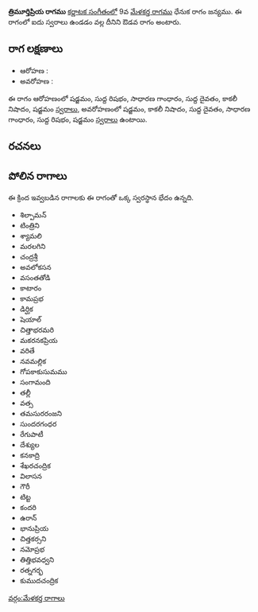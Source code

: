 {{Infobox ragam
	| name          	= త్రిమూర్తిప్రియ
	| synonym	    	= 
	| mela          	= 
	| chakra        	= 
	| janaka        	= 
	| type          	= ఔడవ
	| arohanam      	= {{svaraC|S|R1|G2|D1|N3|S'}} 
	| avarohanam    	= {{svaraC|S'|N3|D1|G2|R1|S}}
	| jeeva         	=
	| chhaya        	=
	| nyasa         	=
	| vishesha      	= 
	| equivalent  		= 
}}
{{కర్ణాటక సంగీత రాగాలు}}
'''త్రిమూర్తిప్రియ రాగము''' [[కర్ణాటక సంగీతం]]లో 9వ [[మేళకర్త రాగము]] ధేనుక రాగం జన్యము.  ఈ రాగంలో ఐదు స్వరాలు ఉండడం వల్ల దీనిని ఔడవ రాగం అంటారు.


==రాగ లక్షణాలు==


* ఆరోహణ : {{svaraC|S|R1|G2|D1|N3|S'}} 
* అవరోహణ : {{svaraC|S'|N3|D1|G2|R1|S}}

ఈ రాగం ఆరోహణంలో షడ్జమం, సుద్ద రిషభం, సాధారణ గాంధారం, సుద్ద దైవతం, కాకలీ నిషాదం, షడ్జమం [[స్వరాలు]], అవరోహణంలో షడ్జమం, కాకలీ నిషాదం, సుద్ద దైవతం, సాధారణ గాంధారం, సుద్ద రిషభం, షడ్జమం [[స్వరాలు]] ఉంటాయి.

==రచనలు==



==పోలిన రాగాలు==
ఈ క్రింద ఇవ్వబడిన రాగాలకు ఈ రాగంతో ఒక్క స్వరస్థాన భేదం ఉన్నది.
* శిల్పామన్
* టింత్రిని
* శ్యామలి
* మరలగిని
* చంద్రశ్రీ
* అవలోకసన
* వసంతతోడి
* కాటారం
* కామప్రభ
* డిర్ఘిక
* షెయాల్
* చిత్తాభరమరి
* మకరనకప్రియ
* వరితే
* నవమల్లిక
* గోపకాకుసుమము
* సంగామంది
* తల్లీ
* వత్స
* తమసురరంజని
* సుందరగంధర
* రేగుపాటీ
* దేశ్యుల
* కనకాద్రి
* శేఖరచంద్రిక
* విలాసన
* గౌరీ
* టిట్ట
* కందరి
* ఉరాన్
* భానుప్రియ
* చిత్తకర్సని
* నమోప్రభ
* తిత్తిభవధ్వని
* రత్నగర్భ
* కుముదచంద్రిక



[[వర్గం:మేళకర్త రాగాలు]]